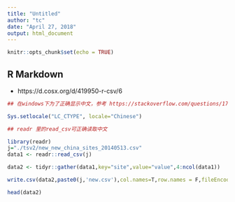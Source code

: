 ```yaml
---
title: "Untitled"
author: "tc"
date: "April 27, 2018"
output: html_document
---
```


```r
knitr::opts_chunk$set(echo = TRUE)
```



## R Markdown

- https://d.cosx.org/d/419950-r-csv/6

```r

## 在windows下为了正确显示中文，参考 https://stackoverflow.com/questions/17715956/why-do-some-unicode-characters-display-in-matrices-but-not-data-frames-in-r

Sys.setlocale("LC_CTYPE", locale="Chinese")

## readr 里的read_csv可正确读取中文

library(readr)
j="./tsv2/new_new_china_sites_20140513.csv"
data1 <- readr::read_csv(j)

data2 <- tidyr::gather(data1,key="site",value="value",4:ncol(data1))

write.csv(data2,paste0(j,'new.csv'),col.names=T,row.names = F,fileEncoding = "UTF-8") 
```


```r
head(data2)
```

